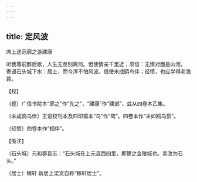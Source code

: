 ```yaml
---
---
---
```

title: 定风波
---



席上送范廓之游建康





听我尊前醉后歌，人生无奈别离何。但使情亲千里近；须信：无情对面是山河。　寄语石头城下水：居士，而今浑不怕风波。借使未成鸥鸟伴；经惯，也应学得老渔蓑。





【校】


〔题〕广信书院本“廓之”作“先之”，“建康”作“建邺”，兹从四卷本乙集。

〔未成鸥鸟伴〕王诏校刊本及四印斋本“鸟”作“鹭”。四卷本作“未如鸥鸟惯”。

〔经惯〕四卷本作“相伴”。





【笺注】


〔石头城〕元和郡县志：“石头城在上元县西四里，即楚之金陵城也。吴改为石头。”

〔居士〕稼轩 新居上梁文自称“稼轩居士”。